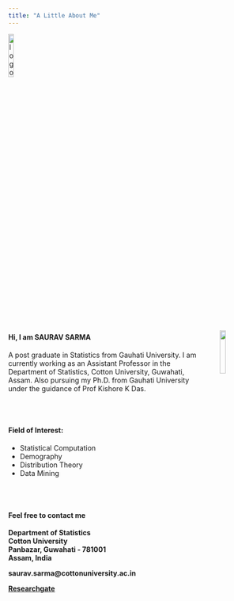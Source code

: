 ```yaml
---
title: "A Little About Me"
---
```

<link rel = "stylesheet" href = "mystyle.css" type="text/css">

<a href="index.html">
  <img src="images/logo.png" alt="logo"  style="width:15%;">
</a>


<img src = "images/photo.png" style = "width:15%; margin-left: 40px" align="right">

<div>
  <h4>Hi, I am **SAURAV SARMA**</h4>
  <p>
A post graduate in Statistics from Gauhati University. I am currently working as an Assistant Professor in the Department of Statistics, Cotton University, Guwahati, Assam. 
Also pursuing my Ph.D. from Gauhati University under the guidance of Prof Kishore K Das.
  </p>
</div>

<br/>
<br/>

<div>
<h4> **Field of Interest:** </h4>

+ Statistical Computation 
+ Demography 
+ Distribution Theory 
+ Data Mining
</div>

<br/>
<br/>

<div>
  <h4>Feel free to contact me</h4>
  <p>
__Department of Statistics__  
__Cotton University__  
__Panbazar, Guwahati - 781001__  
__Assam, India__
  </p>
</div>

<a>
  **saurav.sarma@cottonuniversity.ac.in**
</a>

<a>
  [**Researchgate**](https://www.researchgate.net/profile/Saurav_Sarma3)
</a>



